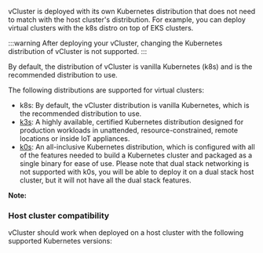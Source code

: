 
vCluster is deployed with its own Kubernetes distribution that does not need to match with the host cluster's distribution. For example, you can deploy virtual clusters with the k8s distro on top of EKS clusters.


:::warning
After deploying your vCluster, changing the Kubernetes distribution of vCluster is not supported.
:::

By default, the distribution of vCluster is vanilla Kubernetes (k8s) and is the recommended distribution to use.

The following distributions are supported for virtual clusters:

- k8s: By default, the vCluster distribution is vanilla Kubernetes, which is the recommended distribution to use.
- [k3s](https://github.com/k3s-io/k3s): A highly available, certified Kubernetes distribution designed for production workloads in unattended, resource-constrained, remote locations or inside IoT appliances.
- [k0s](https://github.com/k0sproject/k0s): An all-inclusive Kubernetes distribution, which is configured with all of the features needed to build a Kubernetes cluster and packaged as a single binary for ease of use. Please note that dual stack networking is not supported with k0s, you will be able to deploy it on a dual stack host cluster, but it will not have all the dual stack features.

**Note:**
<HostClusterCompat distro="any supported Kubernetes distribution"/>
### Host cluster compatibility

vCluster should work when deployed on a host cluster with the following supported Kubernetes versions:
<KubernetesVersions/>
